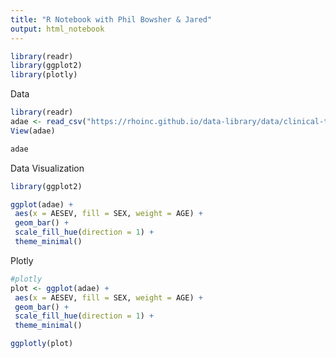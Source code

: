 ```yaml
---
title: "R Notebook with Phil Bowsher & Jared"
output: html_notebook
---
```




```r

library(readr)
library(ggplot2)
library(plotly)
```


Data

```r
library(readr)
adae <- read_csv("https://rhoinc.github.io/data-library/data/clinical-trials/adam/adae.csv")
View(adae)

adae
```

Data Visualization
```r

library(ggplot2)

ggplot(adae) +
 aes(x = AESEV, fill = SEX, weight = AGE) +
 geom_bar() +
 scale_fill_hue(direction = 1) +
 theme_minimal()


```


Plotly
```r
#plotly
plot <- ggplot(adae) +
 aes(x = AESEV, fill = SEX, weight = AGE) +
 geom_bar() +
 scale_fill_hue(direction = 1) +
 theme_minimal()

ggplotly(plot)

```